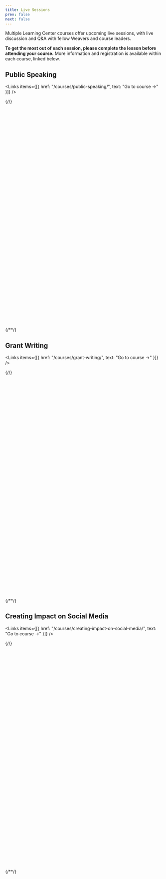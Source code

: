 ```yaml
---
title: Live Sessions
prev: false
next: false
---
```


Multiple Learning Center courses offer upcoming live sessions, with live discussion and Q&A with fellow Weavers and course leaders.

**To get the most out of each session, please complete the lesson before attending your course.** More information and registration is available within each course, linked below.

## Public Speaking

<Links
  items={[{
    href: "/courses/public-speaking/",
    text: "Go to course →"
  }]}
/>

{/*<!-- Calendly inline widget begin -->*/}
<div class="calendly-inline-widget" data-url="https://calendly.com/weareweavers/public-speaking-trainings?hide_event_type_details=1&hide_gdpr_banner=1" style="min-width:320px;height:700px;"></div>
<script type="text/javascript" src="https://assets.calendly.com/assets/external/widget.js" async></script>
{/*<!-- Calendly inline widget end -->*/}

## Grant Writing

<Links
  items={[{
    href: "/courses/grant-writing/",
    text: "Go to course →"
  }]}
/>

{/*<!-- Calendly inline widget begin -->*/}
<div class="calendly-inline-widget" data-url="https://calendly.com/grantwriting-learning-center?hide_event_type_details=1&hide_gdpr_banner=1" style="min-width:320px;height:700px;"></div>
<script type="text/javascript" src="https://assets.calendly.com/assets/external/widget.js" async></script>
{/*<!-- Calendly inline widget end -->*/}

## Creating Impact on Social Media

<Links
  items={[{
    href: "/courses/creating-impact-on-social-media/",
    text: "Go to course →"
  }]}
/>

{/*<!-- Calendly inline widget begin -->*/}
<div class="calendly-inline-widget" data-url="https://calendly.com/social-media-learning-center/infusing-social-media-with-equity-and-accessibility?hide_event_type_details=1&hide_gdpr_banner=1" style="min-width:320px;height:700px;"></div>
<script type="text/javascript" src="https://assets.calendly.com/assets/external/widget.js" async></script>
{/*<!-- Calendly inline widget end -->*/}
